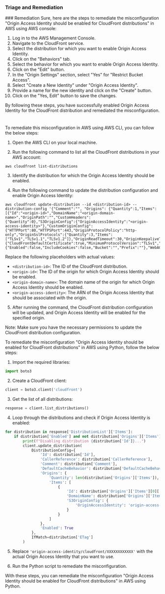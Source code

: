 
### Triage and Remediation
<Tabs>
<Tab title='Remediation'>
### Remediation

<AccordionGroup>
<Accordion title='Using Console' defaultOpen='true'>
Sure, here are the steps to remediate the misconfiguration "Origin Access Identity should be enabled for CloudFront distributions" in AWS using AWS console:

1. Log in to the AWS Management Console.
2. Navigate to the CloudFront service.
3. Select the distribution for which you want to enable Origin Access Identity.
4. Click on the "Behaviors" tab.
5. Select the behavior for which you want to enable Origin Access Identity.
6. Click on the "Edit" button.
7. In the "Origin Settings" section, select "Yes" for "Restrict Bucket Access".
8. Select "Create a New Identity" under "Origin Access Identity".
9. Provide a name for the new identity and click on the "Create" button.
10. Click on the "Yes, Edit" button to save the changes.

By following these steps, you have successfully enabled Origin Access Identity for the CloudFront distribution and remediated the misconfiguration.

#
</Accordion>

<Accordion title='Using CLI'>
To remediate this misconfiguration in AWS using AWS CLI, you can follow the below steps:

1. Open the AWS CLI on your local machine.

2. Run the following command to list all the CloudFront distributions in your AWS account:

```
aws cloudfront list-distributions
```

3. Identify the distribution for which the Origin Access Identity should be enabled.

4. Run the following command to update the distribution configuration and enable Origin Access Identity:

```
aws cloudfront update-distribution --id <distribution-id> --distribution-config '{"Comment":"", "Origins": {"Quantity":1,"Items":[{"Id":"<origin-id>","DomainName":"<origin-domain-name>","OriginPath":"","CustomHeaders":{"Quantity":0},"S3OriginConfig":{"OriginAccessIdentity":"<origin-access-identity>"},"CustomOriginConfig":{"HTTPPort":80,"HTTPSPort":443,"OriginProtocolPolicy":"http-only","OriginSslProtocols":{"Quantity":3,"Items":["TLSv1","TLSv1.1","TLSv1.2"]},"OriginReadTimeout":30,"OriginKeepaliveTimeout":5}}]},"Enabled":true,"PriceClass":"PriceClass_All","ViewerCertificate":{"CloudFrontDefaultCertificate":true,"MinimumProtocolVersion":"TLSv1","CertificateSource":"cloudfront"},"DefaultRootObject":"","Logging":{"Enabled":false,"IncludeCookies":false,"Bucket":"","Prefix":""},"WebACLId":"","HttpVersion":"http2","IsIPV6Enabled":true}'
```

Replace the following placeholders with actual values:

- `<distribution-id>`: The ID of the CloudFront distribution.
- `<origin-id>`: The ID of the origin for which Origin Access Identity should be enabled.
- `<origin-domain-name>`: The domain name of the origin for which Origin Access Identity should be enabled.
- `<origin-access-identity>`: The ARN of the Origin Access Identity that should be associated with the origin.

5. After running the command, the CloudFront distribution configuration will be updated, and Origin Access Identity will be enabled for the specified origin.

Note: Make sure you have the necessary permissions to update the CloudFront distribution configuration.
</Accordion>

<Accordion title='Using Python'>
To remediate the misconfiguration "Origin Access Identity should be enabled for CloudFront distributions" in AWS using Python, follow the below steps:

1. Import the required libraries:

```python
import boto3
```

2. Create a CloudFront client:

```python
client = boto3.client('cloudfront')
```

3. Get the list of all distributions:

```python
response = client.list_distributions()
```

4. Loop through the distributions and check if Origin Access Identity is enabled:

```python
for distribution in response['DistributionList']['Items']:
    if distribution['Enabled'] and not distribution['Origins']['Items'][0]['S3OriginConfig']['OriginAccessIdentity']:
        print(f"Disabling distribution {distribution['Id']}...")
        client.update_distribution(
            DistributionConfig={
                'Id': distribution['Id'],
                'CallerReference': distribution['CallerReference'],
                'Comment': distribution['Comment'],
                'DefaultCacheBehavior': distribution['DefaultCacheBehavior'],
                'Origins': {
                    'Quantity': len(distribution['Origins']['Items']),
                    'Items': [
                        {
                            'Id': distribution['Origins']['Items'][0]['Id'],
                            'DomainName': distribution['Origins']['Items'][0]['DomainName'],
                            'S3OriginConfig': {
                                'OriginAccessIdentity': 'origin-access-identity/cloudfront/XXXXXXXXXXXX'
                            }
                        }
                    ]
                },
                'Enabled': True
            },
            IfMatch=distribution['ETag']
        )
```

5. Replace `'origin-access-identity/cloudfront/XXXXXXXXXXXX'` with the actual Origin Access Identity that you want to use.

6. Run the Python script to remediate the misconfiguration.

With these steps, you can remediate the misconfiguration "Origin Access Identity should be enabled for CloudFront distributions" in AWS using Python.
</Accordion>

</AccordionGroup>
</Tab>
</Tabs>

